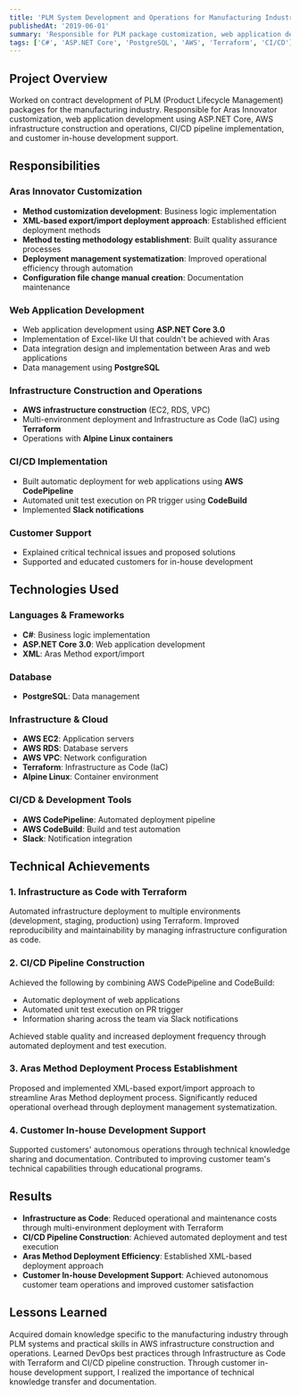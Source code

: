 ```yaml
---
title: 'PLM System Development and Operations for Manufacturing Industry'
publishedAt: '2019-06-01'
summary: 'Responsible for PLM package customization, web application development, and AWS infrastructure construction and operations'
tags: ['C#', 'ASP.NET Core', 'PostgreSQL', 'AWS', 'Terraform', 'CI/CD']
---
```


## Project Overview

Worked on contract development of PLM (Product Lifecycle Management) packages for the manufacturing industry. Responsible for Aras Innovator customization, web application development using ASP.NET Core, AWS infrastructure construction and operations, CI/CD pipeline implementation, and customer in-house development support.

## Responsibilities

### Aras Innovator Customization

- **Method customization development**: Business logic implementation
- **XML-based export/import deployment approach**: Established efficient deployment methods
- **Method testing methodology establishment**: Built quality assurance processes
- **Deployment management systematization**: Improved operational efficiency through automation
- **Configuration file change manual creation**: Documentation maintenance

### Web Application Development

- Web application development using **ASP.NET Core 3.0**
- Implementation of Excel-like UI that couldn't be achieved with Aras
- Data integration design and implementation between Aras and web applications
- Data management using **PostgreSQL**

### Infrastructure Construction and Operations

- **AWS infrastructure construction** (EC2, RDS, VPC)
- Multi-environment deployment and Infrastructure as Code (IaC) using **Terraform**
- Operations with **Alpine Linux containers**

### CI/CD Implementation

- Built automatic deployment for web applications using **AWS CodePipeline**
- Automated unit test execution on PR trigger using **CodeBuild**
- Implemented **Slack notifications**

### Customer Support

- Explained critical technical issues and proposed solutions
- Supported and educated customers for in-house development

## Technologies Used

### Languages & Frameworks

- **C#**: Business logic implementation
- **ASP.NET Core 3.0**: Web application development
- **XML**: Aras Method export/import

### Database

- **PostgreSQL**: Data management

### Infrastructure & Cloud

- **AWS EC2**: Application servers
- **AWS RDS**: Database servers
- **AWS VPC**: Network configuration
- **Terraform**: Infrastructure as Code (IaC)
- **Alpine Linux**: Container environment

### CI/CD & Development Tools

- **AWS CodePipeline**: Automated deployment pipeline
- **AWS CodeBuild**: Build and test automation
- **Slack**: Notification integration

## Technical Achievements

### 1. Infrastructure as Code with Terraform

Automated infrastructure deployment to multiple environments (development, staging, production) using Terraform. Improved reproducibility and maintainability by managing infrastructure configuration as code.

### 2. CI/CD Pipeline Construction

Achieved the following by combining AWS CodePipeline and CodeBuild:
- Automatic deployment of web applications
- Automated unit test execution on PR trigger
- Information sharing across the team via Slack notifications

Achieved stable quality and increased deployment frequency through automated deployment and test execution.

### 3. Aras Method Deployment Process Establishment

Proposed and implemented XML-based export/import approach to streamline Aras Method deployment process. Significantly reduced operational overhead through deployment management systematization.

### 4. Customer In-house Development Support

Supported customers' autonomous operations through technical knowledge sharing and documentation. Contributed to improving customer team's technical capabilities through educational programs.

## Results

- **Infrastructure as Code**: Reduced operational and maintenance costs through multi-environment deployment with Terraform
- **CI/CD Pipeline Construction**: Achieved automated deployment and test execution
- **Aras Method Deployment Efficiency**: Established XML-based deployment approach
- **Customer In-house Development Support**: Achieved autonomous customer team operations and improved customer satisfaction

## Lessons Learned

Acquired domain knowledge specific to the manufacturing industry through PLM systems and practical skills in AWS infrastructure construction and operations. Learned DevOps best practices through Infrastructure as Code with Terraform and CI/CD pipeline construction. Through customer in-house development support, I realized the importance of technical knowledge transfer and documentation.
